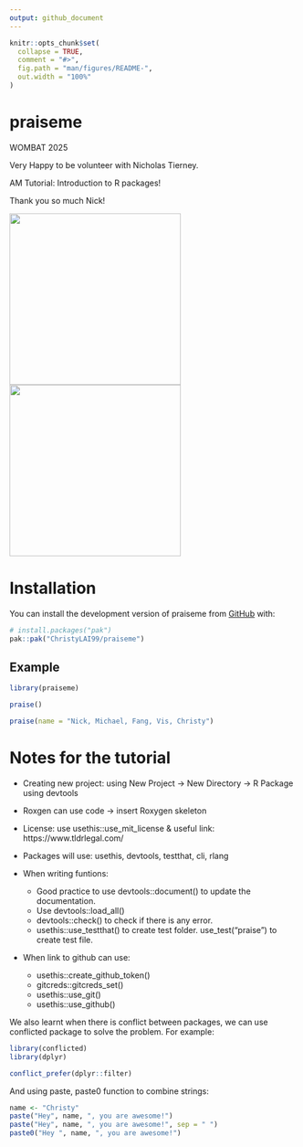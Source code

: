 ```yaml
---
output: github_document
---
```


<!-- README.md is generated from README.Rmd. Please edit that file -->

```r
knitr::opts_chunk$set(
  collapse = TRUE,
  comment = "#>",
  fig.path = "man/figures/README-",
  out.width = "100%"
)
```

# praiseme 

WOMBAT 2025

Very Happy to be volunteer with Nicholas Tierney.

AM Tutorial: Introduction to R packages!

Thank you so much Nick!
<p>
  <img src="P1.jpg" width="300">
  <img src="P2.jpg" width="300">
</p>



# Installation
You can install the development version of praiseme from [GitHub](https://github.com/ChristyLAI99/praiseme.git) with:
```r
# install.packages("pak")
pak::pak("ChristyLAI99/praiseme")
```


## Example

```r
library(praiseme)

praise()

praise(name = "Nick, Michael, Fang, Vis, Christy")
```


# Notes for the tutorial

- Creating new project: using New Project -> New Directory -> R Package using devtools

- Roxgen can use code -> insert Roxygen skeleton

- License: use usethis::use_mit_license & useful link: https://www.tldrlegal.com/

- Packages will use: usethis, devtools, testthat, cli, rlang

- When writing funtions:
   - Good practice to use devtools::document() to update the documentation.
   - Use devtools::load_all()
   - devtools::check() to check if there is any error.
   - usethis::use_testthat() to create test folder. use_test("praise") to create test file.
   

- When link to github can use:
   - usethis::create_github_token()
   - gitcreds::gitcreds_set()
   - usethis::use_git()
   - usethis::use_github()
   
We also learnt when there is conflict between packages, we can use conflicted package to solve the problem. For example:
```r
library(conflicted)
library(dplyr)

conflict_prefer(dplyr::filter)
```

And using paste, paste0 function to combine strings:
```r
name <- "Christy"
paste("Hey", name, ", you are awesome!")
paste("Hey", name, ", you are awesome!", sep = " ")
paste0("Hey ", name, ", you are awesome!")
```

